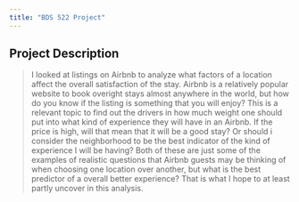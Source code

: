 ---
title: "BDS 522 Project"
---

## Project Description
>I looked at listings on Airbnb to analyze what factors of a location affect the overall satisfaction of the stay.
  Airbnb is a relatively popular website to book overight stays almost anywhere in the world, but how do you know if the listing is something that you will enjoy? This is a relevant topic to find out the drivers in how much weight one should put into what kind of experience they will have in an Airbnb. If the price is high, will that mean that it will be a good stay? Or should i consider the neighborhood to be the best indicator of the kind of experience I will be having? Both of these are just some of the examples of realistic questions that Airbnb guests may be thinking of when choosing one location over another, but what is the best predictor of a overall better experience? That is what I hope to at least partly uncover in this analysis. 
